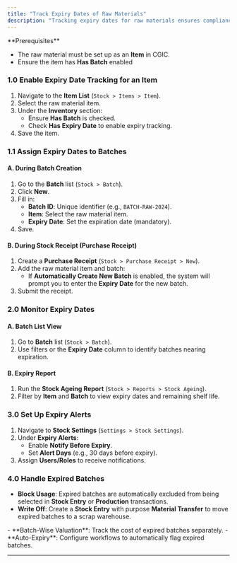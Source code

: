 ```yaml
---
title: "Track Expiry Dates of Raw Materials"
description: "Tracking expiry dates for raw materials ensures compliance with safety standards, reduces waste, and maintains product quality. The CGIC App allows you to assign and monitor expiry dates at the batch/lot level, providing visibility into shelf life and automating alerts for nearing expiration."
---
```


<Note>
  **Prerequisites**

  - The raw material must be set up as an **Item** in CGIC.
  - Ensure the item has **Has Batch** enabled
</Note>

### **1.0 Enable Expiry Date Tracking for an Item**

1. Navigate to the **Item List** (`Stock > Items > Item`).
2. Select the raw material item.
3. Under the **Inventory** section:
   - Ensure **Has Batch** is checked.
   - Check **Has Expiry Date** to enable expiry tracking.
4. Save the item.

### **1.1 Assign Expiry Dates to Batches**

#### **A. During Batch Creation**

1. Go to the **Batch** list (`Stock > Batch`).
2. Click **New**.
3. Fill in:
   - **Batch ID**: Unique identifier (e.g., `BATCH-RAW-2024`).
   - **Item**: Select the raw material item.
   - **Expiry Date**: Set the expiration date (mandatory).
4. Save.

#### **B. During Stock Receipt (Purchase Receipt)**

1. Create a **Purchase Receipt** (`Stock > Purchase Receipt > New`).
2. Add the raw material item and batch:
   - If **Automatically Create New Batch** is enabled, the system will prompt you to enter the **Expiry Date** for the new batch.
3. Submit the receipt.

### **2.0 Monitor Expiry Dates**

#### **A. Batch List View**

1. Go to **Batch** list (`Stock > Batch`).
2. Use filters or the **Expiry Date** column to identify batches nearing expiration.

#### **B. Expiry Report**

1. Run the **Stock Ageing Report** (`Stock > Reports > Stock Ageing`).
2. Filter by **Item** and **Batch** to view expiry dates and remaining shelf life.

### **3.0 Set Up Expiry Alerts**

1. Navigate to **Stock Settings** (`Settings > Stock Settings`).
2. Under **Expiry Alerts**:
   - Enable **Notify Before Expiry**.
   - Set **Alert Days** (e.g., 30 days before expiry).
3. Assign **Users/Roles** to receive notifications.

### **4.0 Handle Expired Batches**

- **Block Usage**: Expired batches are automatically excluded from being selected in **Stock Entry** or **Production** transactions.
- **Write Off**: Create a **Stock Entry** with purpose **Material Transfer** to move expired batches to a scrap warehouse.

<Tip>
  - **Batch-Wise Valuation**: Track the cost of expired batches separately.
  - **Auto-Expiry**: Configure workflows to automatically flag expired batches.
</Tip>

---